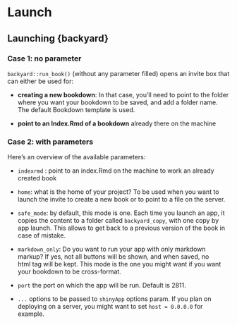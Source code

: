 # Launch 

## Launching {backyard}

### Case 1: no parameter

`backyard::run_book()` (without any parameter filled) opens an invite box that can either be used for:

+ **creating a new bookdown**: In that case, you'll need to point to the folder where you want your bookdown to be saved, and add a folder name. The default Bookdown template is used.

+ **point to an Index.Rmd of a bookdown** already there on the machine

### Case 2: with parameters

Here's an overview of the available parameters: 

+ `indexrmd` : point to an index.Rmd on the machine to work an already created book

+ `home`: what is the home of your project? To be used when you want to launch the invite to create a new book or to point to a file on the server. 

+ `safe_mode`: by default, this mode is one. Each time you launch an app, it copies the content to a folder called `backyard_copy`, with one copy by app launch. This allows to get back to a previous version of the book in case of mistake.

+ `markdown_only`: Do you want to run your app with only markdown markup? If yes, not all buttons will be shown, and when saved, no html tag will be kept. This mode is the one you might want if you want your bookdown to be cross-format. 

+ `port` the port on which the app will be run. Default is 2811. 

+ `...` options to be passed to `shinyApp` options param. If you plan on deploying on a server, you might want to set `host = 0.0.0.0` for example.
